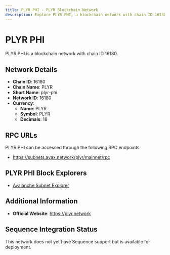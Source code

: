 ```yaml
--- 
title: PLYR PHI - PLYR Blockchain Network
description: Explore PLYR PHI, a blockchain network with chain ID 16180. Learn about its native currency, PLYR, and how to interact with the network.
---
```


# PLYR PHI

PLYR PHI is a blockchain network with chain ID 16180.

## Network Details

- **Chain ID**: 16180
- **Chain Name**: PLYR
- **Short Name**: plyr-phi
- **Network ID**: 16180
- **Currency**: 
  - **Name**: PLYR
  - **Symbol**: PLYR
  - **Decimals**: 18

## RPC URLs

PLYR PHI can be accessed through the following RPC endpoints:

- https://subnets.avax.network/plyr/mainnet/rpc

## PLYR PHI Block Explorers

- [Avalanche Subnet Explorer](https://subnets.avax.network/plyr)

## Additional Information

- **Official Website**: https://plyr.network

## Sequence Integration Status

This network does not yet have Sequence support but is available for deployment.
